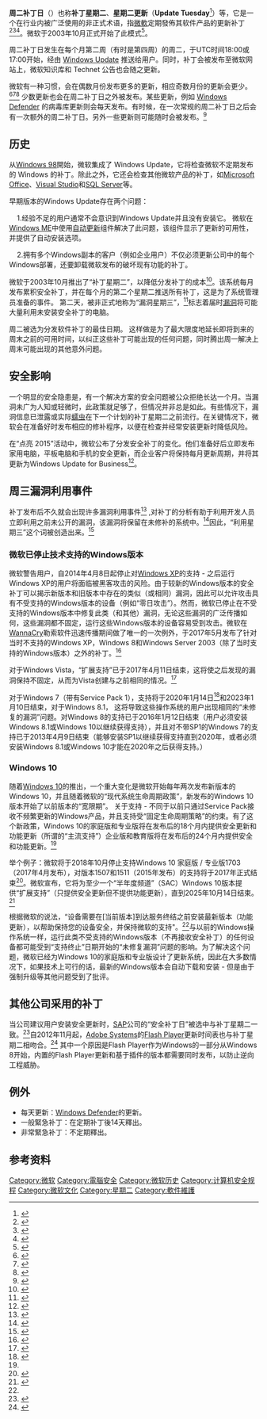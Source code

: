 {{请求翻译}}
{{Refimprove|time=2017-02-16T11:48:55+00:00}}
{{NoteTA|G1=IT|G2=Windows}}
'''周二补丁日'''（{{lang-en|'''Patch Tuesday'''}}）也称'''补丁星期二'''、'''星期二更新'''（'''Update Tuesday'''<ref>{{cite web|url=http://blogs.windows.com/bloggingwindows/2014/08/05/august-updates-for-windows-8-1-and-windows-server-2012-r2/|title=August updates for Windows 8.1 and Windows Server 2012 R2|work=Windows Experience Blog|accessdate=25 November 2015|archive-date=2015-09-06|archive-url=https://web.archive.org/web/20150906124931/http://blogs.windows.com/bloggingwindows/2014/08/05/august-updates-for-windows-8-1-and-windows-server-2012-r2/|dead-url=no}}</ref>）等，它是一个在行业内被广泛使用的非正式术语，指[[微軟|微軟]]定期發佈其软件产品的更新补丁<ref>{{cite web | url = http://news.cnet.com/8301-10805_3-20118106-75/microsoft-patch-tuesday-to-target-windows-ie/ | title = Microsoft Patch Tuesday to target Windows, IE | publisher = CNet | date = October 10, 2011 | accessdate = November 9, 2011 | archive-date = 2012-11-04 | archive-url = https://web.archive.org/web/20121104050837/http://news.cnet.com/8301-10805_3-20118106-75/microsoft-patch-tuesday-to-target-windows-ie/ | dead-url = no }}</ref><ref>{{cite web|url = http://blogs.technet.com/b/blairn/archive/2006/03/28/netfx1164annc.aspx|title = .NET Framework 1.1 Servicing Releases on Windows Update for 64-bit Systems|publisher = Microsoft|date = March 28, 2006|accessdate = November 8, 2011|deadurl = yes|archiveurl = https://web.archive.org/web/20120327232948/http://blogs.technet.com/b/blairn/archive/2006/03/28/netfx1164annc.aspx|archivedate = 2012年3月27日}}</ref><ref>{{cite web | url = http://windows.microsoft.com/en-us/windows/understanding-windows-automatic-updating | title = Understanding Windows automatic updating | publisher = Microsoft — Understanding Windows — Get Help | accessdate = July 3, 2014 | archive-date = 2016-06-22 | archive-url = https://web.archive.org/web/20160622084745/http://windows.microsoft.com/en-us/windows/understanding-windows-automatic-updating | dead-url = no }}</ref>。微软于2003年10月正式开始了此模式<ref>{{cite web|last1=Budd|first1=Christopher|title=Ten Years of Patch Tuesdays: Why It’s Time to Move On|url=http://www.geekwire.com/2013/ten-years-patch-tuesdays-time-move/|website=GeekWire|accessdate=28 July 2015|archive-date=2021-09-25|archive-url=https://web.archive.org/web/20210925063754/https://www.geekwire.com/2013/ten-years-patch-tuesdays-time-move/|dead-url=no}}</ref>。

周二补丁日发生在每个月第二周（有时是第四周）的周二，于UTC时间18:00或17:00开始，经由 [[Windows_Update|Windows Update]] 推送给用户。同时，补丁会被发布至微软网站上，微软知识库和 Technet 公告也会随之更新。

微软有一种习惯，会在偶数月份发布更多的更新，相应奇数月份的更新会更少。<ref>{{cite web|url=http://www.computerworld.com/s/article/9217501/Microsoft_slates_hefty_Patch_Tuesday_to_fix_34_flaws_next_week|title=Microsoft slates hefty Patch Tuesday, to fix 34 flaws next week|author=Gregg Keizer|date=9 June 2011|work=Computerworld|accessdate=25 November 2015|archive-date=2014-04-20|archive-url=https://web.archive.org/web/20140420002547/http://www.computerworld.com/s/article/9217501/Microsoft_slates_hefty_Patch_Tuesday_to_fix_34_flaws_next_week|dead-url=no}}</ref><ref>{{cite web|url=http://www.itproportal.com/2011/06/10/microsoft-ready-patch-34-security-vulnerabilities/|title=Microsoft Ready To Patch 34 Security Vulnerabilities|work=ITProPortal|accessdate=25 November 2015|archive-date=2021-09-25|archive-url=https://web.archive.org/web/20210925062243/https://www.itproportal.com/2011/06/10/microsoft-ready-patch-34-security-vulnerabilities/|dead-url=no}}</ref><ref>{{cite web|url=http://news.techworld.com/operating-systems/3278043/microsoft-to-patch-critical-windows-server-vulnerability/|title=Microsoft to patch critical Windows Server vulnerability|author=Gregg Keizer|work=Techworld|accessdate=25 November 2015|archive-url=https://web.archive.org/web/20110624085727/http://news.techworld.com/operating-systems/3278043/microsoft-to-patch-critical-windows-server-vulnerability|archive-date=2011-06-24|dead-url=yes}}</ref>  少数更新也会在周二补丁日之外被发布。某些更新，例如 [[Windows_Defender|Windows Defender]] 的病毒库更新则会每天发布。有时候，在一次常规的周二补丁日之后会有一次额外的周二补丁日。另外一些更新则可能随时会被发布。<ref>{{cite web | url = http://blogs.msdn.com/b/outlook_mobile/archive/2008/11/12/wm-6-1-smtp-fix-released.aspx | title = Patch Tuesday: WM 6.1 SMTP fix released! | publisher = Microsoft — Outlook Mobile Team Blog | date = November 11, 2008 | accessdate = November 9, 2011 | archive-date = 2012-07-08 | archive-url = https://web.archive.org/web/20120708024108/http://blogs.msdn.com/b/outlook_mobile/archive/2008/11/12/wm-6-1-smtp-fix-released.aspx | dead-url = no }}</ref>
==历史==
从[[Windows_98|Windows 98]]開始，微软集成了 Windows Update，它将检查微软不定期发布的 Windows 的补丁。除此之外，它还会检查其他微软产品的补丁，如[[Microsoft_Office|Microsoft Office]]、[[Visual_Studio|Visual Studio]]和[[SQL_Server|SQL Server]]等。

早期版本的Windows Update存在两个问题：

    1.经验不足的用户通常不会意识到Windows Update并且没有安装它。 微软在[[Windows_Me|Windows ME]]中使用[[Windows_Update|自动更新]]组件解决了此问题，该组件显示了更新的可用性，并提供了自动安装选项。

    2.拥有多个Windows副本的客户（例如企业用户）不仅必须更新公司中的每个Windows部署，还要卸载微软发布的破坏现有功能的补丁。

微软于2003年10月推出了“补丁星期二”，以降低分发补丁的成本<ref>{{Cite web|title=Microsoft details new security plan|url=https://www.cnet.com/news/microsoft-details-new-security-plan/|accessdate=|author=|date=2003-10-09|format=|publisher=|language=en|archive-date=2020-10-27|archive-url=https://web.archive.org/web/20201027140308/https://www.cnet.com/news/microsoft-details-new-security-plan/|dead-url=no}}</ref>。该系统每月发布累积安全补丁，并在每个月的第二个星期二推送所有补丁，这是为了系统管理员准备的事件。 第二天，被非正式地称为“漏洞星期三”，<ref>{{Cite web|title=Patch Tuesday… Exploit Wednesday|url=https://blog.trendmicro.com/trendlabs-security-intelligence/patch-tuesday-exploit-wednesday/|accessdate=|author=|date=2006-10-04|format=|publisher=|language=en|archive-date=2021-01-27|archive-url=https://web.archive.org/web/20210127132533/https://blog.trendmicro.com/trendlabs-security-intelligence/patch-tuesday-exploit-wednesday/|dead-url=no}}</ref>标志着届时[[漏洞|漏洞]]将可能大量利用未安装安全补丁的电脑。

周二被选为分发软件补丁的最佳日期。 这样做是为了最大限度地延长即将到来的周末之前的可用时间，以纠正这些补丁可能出现的任何问题，同时腾出周一解决上周末可能出现的其他意外问题。

== 安全影响 ==
一个明显的安全隐患是，有一个解决方案的安全问题被公众拒绝长达一个月。当漏洞未广为人知或轻微时，此政策就足够了，但情况并非总是如此。有些情况下，漏洞信息已泄露或实际[[蠕虫病毒|蠕虫]]在下一个计划的补丁星期二之前流行。在关键情况下，微软会在准备好时发布相应的修补程序，以便在检查并经常安装更新时降低风险。

在“点亮 2015”活动中，微软公布了分发安全补丁的变化。他们准备好后立即发布家用电脑，平板电脑和手机的安全更新，而企业客户将保持每月更新周期，并将其更新为Windows Update for Business<ref>{{Cite web|title=Windows 10 bombshell: Microsoft to KILL OFF Patch Tuesday|url=https://www.theregister.co.uk/2015/05/04/microsoft_windows_10_updates/|accessdate=|author=|date=2015-05-04|format=|publisher=|language=en|archive-date=2020-04-12|archive-url=https://web.archive.org/web/20200412220131/https://www.theregister.co.uk/2015/05/04/microsoft_windows_10_updates/|dead-url=no}}</ref>。

== 周三漏洞利用事件 ==
补丁发布后不久就会出现许多漏洞利用事件<ref>{{Cite web|title=Exploit Wednesday|url=https://www.afterdawn.com/glossary/term.cfm/exploit_wednesday|accessdate=|author=|date=2019-07-30|format=|publisher=|language=en|archive-date=2021-01-09|archive-url=https://web.archive.org/web/20210109170227/https://www.afterdawn.com/glossary/term.cfm/exploit_wednesday|dead-url=no}}</ref> ,对补丁的分析有助于利用开发人员立即利用之前未公开的漏洞，该漏洞将保留在未修补的系统中。<ref>{{Cite web|title=Operation “Aurora” Hit Google, Others|url=https://web.archive.org/web/20120117224754/http://siblog.mcafee.com/cto/operation-%E2%80%9Caurora%E2%80%9D-hit-google-others/|accessdate=|author=George Kurtz|date=2010-01-14|format=|publisher=|language=en}}</ref>因此，“利用星期三”这个词被创造出来。<ref>{{Cite web|title=Are Patches Leading to Exploits?|url=https://redmondmag.com/articles/2007/10/12/are-patches-leading-to-exploits.aspx|accessdate=|author=|date=|format=|publisher=|language=en|archive-date=2020-09-26|archive-url=https://web.archive.org/web/20200926153030/https://redmondmag.com/articles/2007/10/12/are-patches-leading-to-exploits.aspx|dead-url=no}}</ref>

=== 微软已停止技术支持的Windows版本 ===
微软警告用户，自2014年4月8日起停止对[[Windows_XP|Windows XP]]的支持 - 之后运行Windows XP的用户将面临被黑客攻击的风险。由于较新的Windows版本的安全补丁可以揭示新版本和旧版本中存在的类似（或相同）漏洞，因此可以允许攻击具有不受支持的Windows版本的设备（例如“零日攻击”）。然而，微软已停止在不受支持的Windows版本中修复此类（和其他）漏洞，无论这些漏洞的广泛传播如何，这些漏洞都不固定，运行这些Windows版本的设备容易受到攻击。微软在[[WannaCry|WannaCry]]勒索软件迅速传播期间做了唯一的一次例外，于2017年5月发布了针对当时不支持的Windows XP，Windows 8和Windows Server 2003（除了当时支持的Windows版本）之外的补丁。<ref>{{Cite web|title=Customer Guidance for WannaCrypt attacks|url=https://msrc-blog.microsoft.com/2017/05/12/customer-guidance-for-wannacrypt-attacks/|accessdate=|author=|date=2017-05-12|format=|publisher=|language=en|archive-date=2019-05-24|archive-url=https://web.archive.org/web/20190524142928/https://blogs.technet.microsoft.com/msrc/2017/05/12/customer-guidance-for-wannacrypt-attacks/|dead-url=no}}</ref>

对于Windows Vista，“扩展支持”已于2017年4月11日结束，这将使之后发现的漏洞保持不固定，从而为Vista创建与之前相同的情况。<ref name="#1">{{Cite web|title=Windows lifecycle fact sheet|url=https://support.microsoft.com/en-us/help/13853/windows-lifecycle-fact-sheet|accessdate=|author=|date=|format=|publisher=|language=en|archive-date=2017-04-24|archive-url=https://web.archive.org/web/20170424062843/https://support.microsoft.com/en-us/help/13853/windows-lifecycle-fact-sheet|dead-url=no}}</ref>

对于Windows 7（带有Service Pack 1），支持将于2020年1月14日<ref>{{Cite web|title=Windows lifecycle fact sheet|url=https://support.microsoft.com/en-us/help/13853/windows-lifecycle-fact-sheet|accessdate=|author=|date=|format=|publisher=|language=|archive-date=2017-04-24|archive-url=https://web.archive.org/web/20170424062843/https://support.microsoft.com/en-us/help/13853/windows-lifecycle-fact-sheet|dead-url=no}}</ref>和2023年1月10日结束，对于Windows 8.1， 这将导致这些操作系统的用户出现相同的“未修复的漏洞”问题。对Windows 8的支持已于2016年1月12日结束（用户必须安装Windows 8.1或Windows 10以继续获得支持），并且对不带SP1的Windows 7的支持已于2013年4月9日结束（能够安装SP1以继续获得支持直到2020年，或者必须安装Windows 8.1或Windows 10才能在2020年之后获得支持。）

=== Windows 10 ===
随着[[Windows_10|Windows 10]]的推出，一个重大变化是微软开始每年两次发布新版本的Windows 10，并且随着微软的“现代系统生命周期政策”，新发布的Windows 10版本开始了以前版本的“宽限期”。 关于支持 - 不同于以前只通过Service Pack接收不频繁更新的Windows产品，并且支持受“固定生命周期策略”的约束。有了这个新政策，Windows 10的家庭版和专业版将在发布后的18个月内提供安全更新和功能更新（所谓的“主流支持”）企业版和教育版将在发布后的24个月内提供安全和功能更新。<ref name="#1"/>

举个例子：微软将于2018年10月停止支持Windows 10 家庭版 / 专业版1703（2017年4月发布），对版本1507和1511（2015年发布）的支持将于2017年正式结束<ref>{{Cite web|title=Windows 10 v1507 End of Servicing for CB and CBB|url=https://support.microsoft.com/en-us/help/4018798/windows-10-v1507-end-of-servicing-for-cb-and-cbb|accessdate=|author=|date=2018-07-21|format=|publisher=Microsoft|language=en|archive-date=2019-11-08|archive-url=https://web.archive.org/web/20191108151834/https://support.microsoft.com/en-us/help/4018798/windows-10-v1507-end-of-servicing-for-cb-and-cbb|dead-url=no}}</ref>。微软宣布，它将为至少一个“半年度频道”（SAC）Windows 10版本提供“扩展支持”（只提供安全更新但不提供功能更新），直到2025年10月14日结束。<ref>{{Cite web|title=product lifecycle|url=https://support.microsoft.com/en-gb/lifecycle/search?alpha=windows%2010|accessdate=|author=|date=|format=|publisher=|language=en|archive-date=2019-01-09|archive-url=https://web.archive.org/web/20190109210514/https://support.microsoft.com/en-gb/lifecycle/search?alpha=windows%2010|dead-url=no}}</ref>

根据微软的说法，“设备需要在[当前版本]到达服务终结之前安装最新版本（功能更新），以帮助保持您的设备安全，并保持微软的支持"。<ref name="#1"/>与以前的Windows操作系统一样，运行此类不受支持的Windows版本（不再接收安全补丁）的任何设备都可能受到“支持终止”日期开始的“未修复漏洞”问题的影响。为了解决这个问题，微软已经为Windows 10的家庭版和专业版设计了更新系统，因此在大多数情况下，如果技术上可行的话，最新的Windows版本会自动下载和安装 - 但是由于强制升级等其他问题受到了批评。

== 其他公司采用的补丁 ==
当公司建议用户安装安全更新时，[[SAP公司|SAP]]公司的“安全补丁日”被选中与补丁星期二一致。<ref>{{Cite web|title=SAP introduces a patch day|url=https://web.archive.org/web/20110811193736/http://www.h-online.com/security/news/item/SAP-introduces-a-patch-day-1079976.html|accessdate=|author=|date=2010-09-15|format=|publisher=|language=en}}</ref>自2012年11月起，[[Adobe_Systems|Adobe Systems]]的[[Flash_player|Flash Player]]更新时间表也与补丁星期二相吻合。<ref>{{Cite web|title=Adobe switches Flash fix schedule to Patch Tuesdays|url=https://www.theregister.co.uk/2012/11/08/adobe_switching_to_patch_tuesday/|accessdate=|author=|date=2012-11-08|format=|publisher=|language=en|archive-date=2019-08-02|archive-url=https://web.archive.org/web/20190802021015/https://www.theregister.co.uk/2012/11/08/adobe_switching_to_patch_tuesday/|dead-url=no}}</ref> 其中一个原因是Flash Player作为Windows的一部分从Windows 8开始，内置的Flash Player更新和基于插件的版本都需要同时发布，以防止逆向工程威胁。

==例外==
*每天更新：[[Windows_Defender|Windows Defender]]的更新。
*一般緊急补丁：在定期补丁後14天釋出。
*非常緊急补丁：不定期釋出。

==参考资料==
{{reflist}}

[[Category:微软|Category:微软]]
[[Category:電腦安全|Category:電腦安全]]
[[Category:微软历史|Category:微软历史]]
[[Category:计算机安全规程|Category:计算机安全规程]]
[[Category:微软文化|Category:微软文化]]
[[Category:星期二|Category:星期二]]
[[Category:軟件維護|Category:軟件維護]]